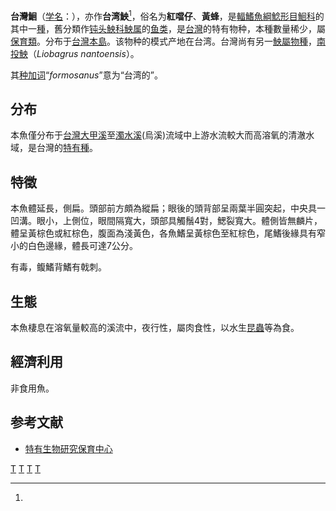 {{Speciesbox 
| genus = Liobagrus
| species = formosanus
| status = NE
| status_system = IUCN3.1
| authority = (Regan, 1908)<ref name='id6627'>{{cite web| url =http://www.bioinfo.cn/db05/BjdwSpecies.php?action=view&id=6627| title =台湾䱀| work =《中国动物物种编目数据库》| publisher =中国科学院微生物研究所| author =中国科学院动物研究所| accessdate =2009-04-11| deadurl =yes| archiveurl =https://web.archive.org/web/20160305041525/http://www.bioinfo.cn/db05/BjdwSpecies.php?action=view&id=6627| archivedate =2016-03-05}}</ref>
| synonyms = *''Liobagrus nantoensis'', Oshima, 1919 
}}
'''台灣鮰'''（[[学名|学名]]：{{lang|la|''Liobagrus formosanus''}}），亦作'''台湾䱀'''<ref name='id6627'/>，俗名为'''紅噹仔'''、'''黃蜂'''，是[[輻鰭魚綱|輻鰭魚綱]][[鯰形目|鯰形目]][[鮰科|鮰科]]的其中一[[種|種]]，舊分類作[[钝头䱀科|钝头䱀科]][[䱀属|䱀属]]的[[鱼类|鱼类]]，是[[台灣|台灣]]的特有物种，本種數量稀少，屬[[保育類|保育類]]。分布于[[台灣島|台灣本島]]。该物种的模式产地在台湾。台灣尚有另一[[䱀屬|䱀屬]][[物種|物種]]，[[南投䱀|南投䱀]]（''Liobagrus nantoensis''）。

其[[种加词|种加词]]“''formosanus''”意为“台湾的”。

==分布==
本魚僅分布于[[台灣|台灣]][[大甲溪|大甲溪]]至[[濁水溪|濁水溪]](烏溪)流域中上游水流較大而高溶氧的清澈水域，是台灣的[[特有種|特有種]]。

==特徵==
本魚體延長，側扁。頭部前方頗為縱扁；眼後的頭背部呈兩葉半圓突起，中央具一凹溝。眼小，上側位，眼間隔寬大，頭部具觸鬚4對，鰓裂寬大。體側皆無麟片，體呈黃棕色或紅棕色，腹面為淺黃色，各魚鰭呈黃棕色至紅棕色，尾鰭後緣具有窄小的白色邊緣，體長可達7公分。

有毒，鳆鰭背鰭有戟刺。

==生態==
本魚棲息在溶氧量較高的溪流中，夜行性，屬肉食性，以水生[[昆蟲|昆蟲]]等為食。

==經濟利用==
非食用魚。

==参考文献==
{{reflist}}
*[http://nature.tesri.gov.tw/tesriusr/internet/wildshow.cfm?IDNo=288 特有生物研究保育中心]{{dead link|date=2017年12月 |bot=InternetArchiveBot |fix-attempted=yes }}

{{Taxonbar}}

[[Category:䱀属|T]]
[[Category:台灣動物|T]]
[[Category:台灣特有種|T]]
[[Category:1908年描述的魚類|T]]
